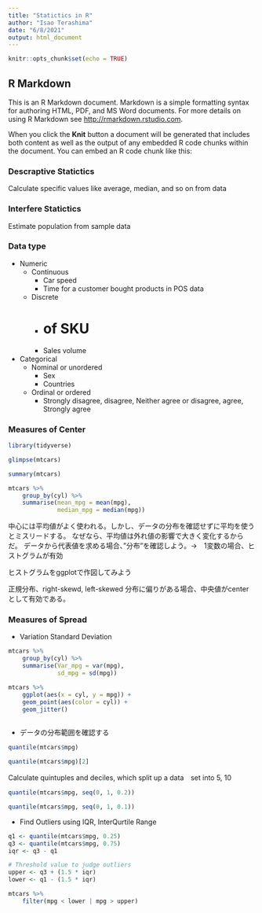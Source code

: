 ---
title: "Statictics in R"
author: "Isao Terashima"
date: "6/8/2021"
output: html_document
---

```{r setup, include=FALSE}
knitr::opts_chunk$set(echo = TRUE)
```

## R Markdown

This is an R Markdown document. Markdown is a simple formatting syntax for authoring HTML, PDF, and MS Word documents. For more details on using R Markdown see <http://rmarkdown.rstudio.com>.

When you click the **Knit** button a document will be generated that includes both content as well as the output of any embedded R code chunks within the document. You can embed an R code chunk like this:

### Descraptive Statictics
Calculate specific values like average, median, and so on from data


### Interfere Statictics
Estimate population from sample data

### Data type
* Numeric
  + Continuous 
    - Car speed
    - Time for a customer bought products in POS data  
    
  + Discrete
    - # of SKU
    - Sales volume

* Categorical
  + Nominal or unordered
    - Sex
    - Countries

  + Ordinal or ordered
    - Strongly disagree, disagree, Neither agree or disagree, agree, Strongly agree
    
### Measures of Center

```{r}
library(tidyverse)
```


```{r}
glimpse(mtcars)
```


```{r test-data}
summary(mtcars)
```

```{r}
mtcars %>% 
    group_by(cyl) %>% 
    summarise(mean_mpg = mean(mpg),
              median_mpg = median(mpg))
```

中心には平均値がよく使われる。しかし、データの分布を確認せずに平均を使うとミスリードする。
なぜなら、平均値は外れ値の影響で大きく変化するからだ。
データから代表値を求める場合、”分布”を確認しよう。→　1変数の場合、ヒストグラムが有効

ヒストグラムをggplotで作図してみよう

正規分布、right-skewd, left-skewed
分布に偏りがある場合、中央値がcenterとして有効である。


### Measures of Spread

* Variation Standard Deviation
```{r var_and_sd}
mtcars %>% 
    group_by(cyl) %>% 
    summarise(Var_mpg = var(mpg),
              sd_mpg = sd(mpg))
```


```{r}
mtcars %>% 
    ggplot(aes(x = cyl, y = mpg)) +
    geom_point(aes(color = cyl)) + 
    geom_jitter()
    
```

* データの分布範囲を確認する

```{r quantile}
quantile(mtcars$mpg)
```
```{r}
quantile(mtcars$mpg)[2]
```



Calculate quintuples and deciles, which split up a data　set into 5, 10
```{r quintiles}
quantile(mtcars$mpg, seq(0, 1, 0.2))
```

```{r}
quantile(mtcars$mpg, seq(0, 1, 0.1))
```

* Find Outliers using IQR, InterQurtile Range

```{r iqr}
q1 <- quantile(mtcars$mpg, 0.25)
q3 <- quantile(mtcars$mpg, 0.75)
iqr <- q3 - q1
```

```{r}
# Threshold value to judge outliers
upper <- q3 + (1.5 * iqr)
lower <- q1 - (1.5 * iqr)
```

```{r}
mtcars %>% 
    filter(mpg < lower | mpg > upper)
```

